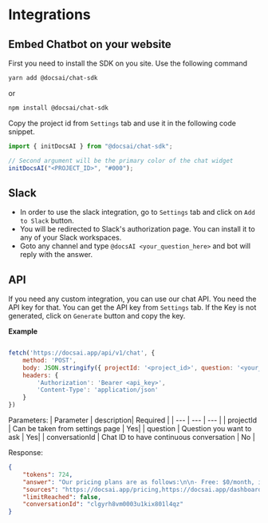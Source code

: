 # Integrations

## Embed Chatbot on your website
First you need to install the SDK on you site. Use the following command
```sh
yarn add @docsai/chat-sdk 
```
or 

```sh
npm install @docsai/chat-sdk
```

Copy the project id from `Settings` tab and use it in the following code snippet.

```js
import { initDocsAI } from "@docsai/chat-sdk";

// Second argument will be the primary color of the chat widget
initDocsAI("<PROJECT_ID>", "#000");
```



## Slack
- In order to use the slack integration, go to `Settings` tab and click on `Add to Slack` button.
- You will be redirected to Slack's authorization page. You can install it to any of your Slack workspaces.
- Goto any channel and type `@docsAI <your_question_here>` and bot will reply with the answer.

## API
If you need any custom integration, you can use our chat API. You need the API key for that. You can get the API key from `Settings` tab. If the Key is not generated, click on `Generate` button and copy the key.

**Example**
```js

fetch('https://docsai.app/api/v1/chat', {
    method: 'POST',
    body: JSON.stringify({ projectId: '<project_id>', question: '<your_question>' }),
    headers: {
        'Authorization': 'Bearer <api_key>',
        'Content-Type': 'application/json'
    }
})
```

Parameters:
| Parameter |  description| Required |
| --- | --- | --- |
| projectId | Can be taken from settings page | Yes|
| question | Question you want to ask | Yes|
| conversationId | Chat ID to have continuous conversation | No |

Response:
```json
{
    "tokens": 724,
    "answer": "Our pricing plans are as follows:\n\n- Free: $0/month, includes 1 project, 2 MB storage, and 25 messages/month.\n- Basic: $9/month, includes 2 projects, 5 MB storage, and 1000 messages/month.\n- Professional: $49/month, includes 5 projects, 25 MB storage, 5000 messages/month, unlimited search after credits, and generate summary and mood for conversation.\n- Enterprise: $129/month, includes unlimited projects, 100 MB storage, 12000 messages/month, unlimited search after credits, and generate summary and mood for conversation.\n\nIf these plans do not suit your needs, you can contact [email protected] for custom hosting options. Additionally, our API is available for custom integration and unlimited search is available even after chat credits are used up, starting from the Professional plan.",
    "sources": "https://docsai.app/pricing,https://docsai.app/dashboard,https://docsai.app",
    "limitReached": false,
    "conversationId": "clgyrh8vm0003u1kix801l4qz"
}
```
